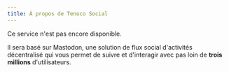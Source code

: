 ```yaml
---
title: À propos de Tenoco Social
---
```


Ce service n'est pas encore disponible.

Il sera basé sur Mastodon, une solution de flux social d'activités décentralisé qui vous permet de suivre et d'interagir avec pas loin de **trois millions** d'utilisateurs.
